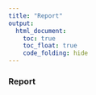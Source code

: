 ```yaml
---
title: "Report"
output: 
  html_document:
    toc: true
    toc_float: true
    code_folding: hide
---
```


### Report






